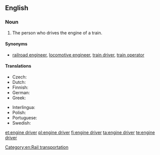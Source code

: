 ==English==

===Noun===
{{en-noun|head=[[engine]] [[driver]]}}

# {{context|British|dated|lang=en}} The person who drives the engine of a train.

====Synonyms====
* [[railroad engineer]], [[locomotive engineer]], [[train driver]], [[train operator]]

====Translations====
{{trans-top|person}}
* Czech: {{t|cs|strojvůdce|m}}
* Dutch: {{t+|nl|machinist|m}}
* Finnish: {{t+|fi|veturinkuljettaja}}
* German: {{t+|de|Lokomotivführer|m}}
* Greek: {{t+|el|αμαξάς|m}}
{{trans-mid}}
* Interlingua: {{t|ia|machinista}}
* Polish: {{t+|pl|maszynista|m}}
* Portuguese: {{t+|pt|maquinista|m|f}}
* Swedish: {{t+|sv|lokförare|c}}
{{trans-bottom}}

[[Category:en:Rail transportation]]

[[et:engine driver]]
[[pl:engine driver]]
[[fi:engine driver]]
[[ta:engine driver]]
[[te:engine driver]]
